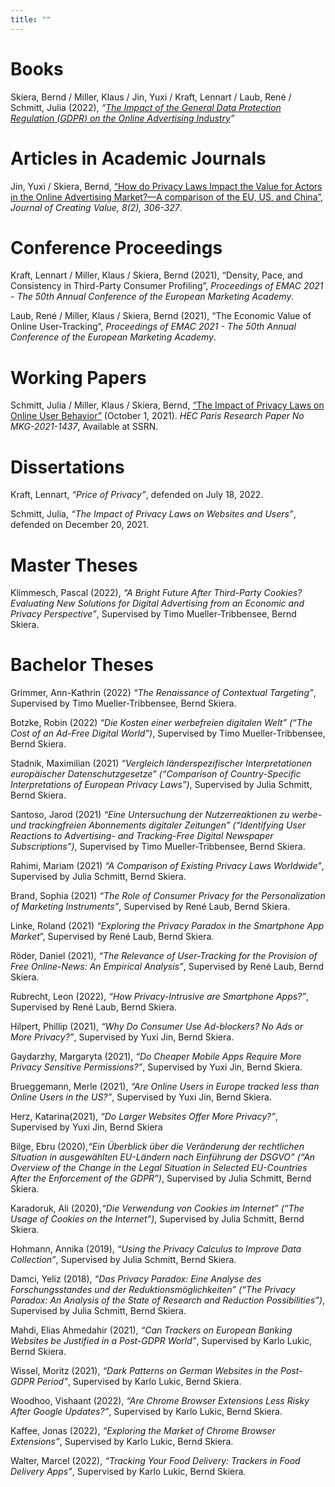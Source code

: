 ```yaml
---
title: ""
---
```


# Books

Skiera, Bernd / Miller, Klaus / Jin, Yuxi / Kraft, Lennart / Laub,
René / Schmitt, Julia (2022), *"[The Impact of the General Data
Protection Regulation (GDPR) on the Online Advertising
Industry](https://www.gdpr-impact.com/)"*

# Articles in Academic Journals

Jin, Yuxi / Skiera, Bernd, ["How do Privacy Laws Impact the Value for
Actors in the Online Advertising Market?---A comparison of the EU, US,
and China"](https://doi.org/10.1177/23949643221117676), *Journal of
Creating Value, 8(2), 306-327*.

# Conference Proceedings

Kraft, Lennart / Miller, Klaus / Skiera, Bernd (2021), "Density, Pace,
and Consistency in Third-Party Consumer Profiling", *Proceedings of
EMAC 2021 - The 50th Annual Conference of the European Marketing
Academy*.

Laub, René / Miller, Klaus / Skiera, Bernd (2021), "The Economic Value
of Online User-Tracking", *Proceedings of EMAC 2021 - The 50th Annual
Conference of the European Marketing Academy*.

# Working Papers

Schmitt, Julia / Miller, Klaus / Skiera, Bernd, ["The Impact of
Privacy Laws on Online User
Behavior"](https://ssrn.com/abstract=3774110) (October 1, 2021). *HEC
Paris Research Paper No MKG-2021-1437*, Available at SSRN.

# Dissertations

Kraft, Lennart, *"Price of Privacy"*, defended on July 18, 2022.

Schmitt, Julia, *"The Impact of Privacy Laws on Websites and Users"*,
defended on December 20, 2021.

# Master Theses

Klimmesch, Pascal (2022), *"A Bright Future After Third-Party Cookies?
Evaluating New Solutions for Digital Advertising from an Economic and
Privacy Perspective"*, Supervised by Timo Mueller-Tribbensee, Bernd
Skiera.

# Bachelor Theses

Grimmer, Ann-Kathrin (2022) *"The Renaissance of Contextual
Targeting"*, Supervised by Timo Mueller-Tribbensee, Bernd Skiera.

Botzke, Robin (2022) *"Die Kosten einer werbefreien digitalen Welt"
("The Cost of an Ad-Free Digital World")*, Supervised by Timo
Mueller-Tribbensee, Bernd Skiera.

Stadnik, Maximilian (2021) *"Vergleich länderspezifischer
Interpretationen europäischer Datenschutzgesetze" ("Comparison of
Country-Specific Interpretations of European Privacy Laws")*,
Supervised by Julia Schmitt, Bernd Skiera.

Santoso, Jarod (2021) *"Eine Untersuchung der Nutzerreaktionen zu
werbe- und trackingfreien Abonnements digitaler Zeitungen"
("Identifying User Reactions to Advertising- and Tracking-Free Digital
Newspaper Subscriptions")*, Supervised by Timo Mueller-Tribbensee,
Bernd Skiera.

Rahimi, Mariam (2021) *"A Comparison of Existing Privacy Laws
Worldwide"*, Supervised by Julia Schmitt, Bernd Skiera.

Brand, Sophia (2021) *"The Role of Consumer Privacy for the
Personalization of Marketing Instruments"*, Supervised by René Laub,
Bernd Skiera.

Linke, Roland (2021) *"Exploring the Privacy Paradox in the Smartphone
App Market*", Supervised by René Laub, Bernd Skiera.

Röder, Daniel (2021), *"The Relevance of User-Tracking for the
Provision of Free Online-News: An Empirical Analysis"*, Supervised by
René Laub, Bernd Skiera.

Rubrecht, Leon (2022), *"How Privacy-Intrusive are Smartphone Apps?"*,
Supervised by René Laub, Bernd Skiera.

Hilpert, Phillip (2021), *"Why Do Consumer Use Ad-blockers? No Ads or
More Privacy?"*, Supervised by Yuxi Jin, Bernd Skiera.

Gaydarzhy, Margaryta (2021), *"Do Cheaper Mobile Apps Require More
Privacy Sensitive Permissions?"*, Supervised by Yuxi Jin, Bernd
Skiera.

Brueggemann, Merle (2021), *"Are Online Users in Europe tracked less
than Online Users in the US?"*, Supervised by Yuxi Jin, Bernd Skiera.

Herz, Katarina(2021), *"Do Larger Websites Offer More Privacy?"*,
Supervised by Yuxi Jin, Bernd Skiera

Bilge, Ebru (2020),*"Ein Überblick über die Veränderung der
rechtlichen Situation in ausgewählten EU-Ländern nach Einführung der
DSGVO" ("An Overview of the Change in the Legal Situation in Selected
EU-Countries After the Enforcement of the GDPR")*, Supervised by Julia
Schmitt, Bernd Skiera.

Karadoruk, Ali (2020),*"Die Verwendung von Cookies im Internet" ("The
Usage of Cookies on the Internet")*, Supervised by Julia Schmitt,
Bernd Skiera.

Hohmann, Annika (2019), *"Using the Privacy Calculus to Improve Data
Collection"*, Supervised by Julia Schmitt, Bernd Skiera.

Damci, Yeliz (2018), *"Das Privacy Paradox: Eine Analyse des
Forschungsstandes und der Reduktionsmöglichkeiten" ("The Privacy
Paradox: An Analysis of the State of Research and Reduction
Possibilities")*, Supervised by Julia Schmitt, Bernd Skiera.

Mahdi, Elias Ahmedahir (2021), *"Can Trackers on European Banking
Websites be Justified in a Post-GDPR World"*, Supervised by Karlo
Lukic, Bernd Skiera.

Wissel, Moritz (2021), *"Dark Patterns on German Websites in the
Post-GDPR Period"*, Supervised by Karlo Lukic, Bernd Skiera.

Woodhoo, Vishaant (2022), *"Are Chrome Browser Extensions Less Risky
After Google Updates?"*, Supervised by Karlo Lukic, Bernd Skiera.

Kaffee, Jonas (2022), *"Exploring the Market of Chrome Browser
Extensions"*, Supervised by Karlo Lukic, Bernd Skiera.

Walter, Marcel (2022), *"Tracking Your Food Delivery: Trackers in Food
Delivery Apps"*, Supervised by Karlo Lukic, Bernd Skiera.
